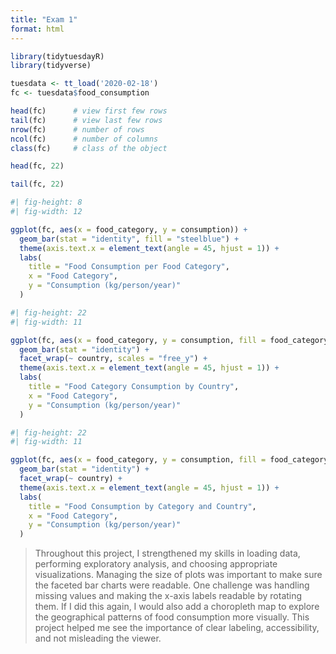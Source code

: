 ```yaml
---
title: "Exam 1"
format: html
---
```


```r
library(tidytuesdayR)
library(tidyverse)

```

```r
tuesdata <- tt_load('2020-02-18')
fc <- tuesdata$food_consumption

```

```r
head(fc)      # view first few rows
tail(fc)      # view last few rows
nrow(fc)      # number of rows
ncol(fc)      # number of columns
class(fc)     # class of the object

```

```r
head(fc, 22)

```

```r
tail(fc, 22)

```

```r
#| fig-height: 8
#| fig-width: 12

ggplot(fc, aes(x = food_category, y = consumption)) +
  geom_bar(stat = "identity", fill = "steelblue") +
  theme(axis.text.x = element_text(angle = 45, hjust = 1)) +
  labs(
    title = "Food Consumption per Food Category",
    x = "Food Category",
    y = "Consumption (kg/person/year)"
  )

```

```r
#| fig-height: 22
#| fig-width: 11

ggplot(fc, aes(x = food_category, y = consumption, fill = food_category)) +
  geom_bar(stat = "identity") +
  facet_wrap(~ country, scales = "free_y") +
  theme(axis.text.x = element_text(angle = 45, hjust = 1)) +
  labs(
    title = "Food Category Consumption by Country",
    x = "Food Category",
    y = "Consumption (kg/person/year)"
  )

```

```r
#| fig-height: 22
#| fig-width: 11

ggplot(fc, aes(x = food_category, y = consumption, fill = food_category)) +
  geom_bar(stat = "identity") +
  facet_wrap(~ country) +
  theme(axis.text.x = element_text(angle = 45, hjust = 1)) +
  labs(
    title = "Food Consumption by Category and Country",
    x = "Food Category",
    y = "Consumption (kg/person/year)"
  )

```

> Throughout this project, I strengthened my skills in loading data, performing exploratory analysis, and choosing appropriate visualizations.
> Managing the size of plots was important to make sure the faceted bar charts were readable.
> One challenge was handling missing values and making the x-axis labels readable by rotating them.
> If I did this again, I would also add a choropleth map to explore the geographical patterns of food consumption more visually.
> This project helped me see the importance of clear labeling, accessibility, and not misleading the viewer.
